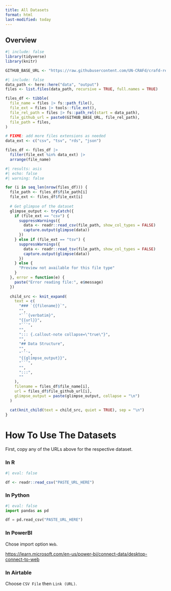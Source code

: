 ```yaml
---
title: All Datasets
format: html
last-modified: today
---
```


## Overview

```r
#| include: false
library(tidyverse)
library(knitr)

GITHUB_BASE_URL <- "https://raw.githubusercontent.com/UN-CRAFd/crafd-reference-datasets/refs/heads/main/data/output/"
```

```r
#| include: false
data_path <- here::here("data", "output")
files <- list.files(data_path, recursive = TRUE, full.names = TRUE)

files_df <- tibble(
  file_name = files |> fs::path_file(),
  file_ext = files |> tools::file_ext(),
  file_rel_path = files |> fs::path_rel(start = data_path),
  file_github_url = paste0(GITHUB_BASE_URL, file_rel_path),
  file_path = files,
)

# FIXME: add more files extensions as needed
data_ext <- c("csv", "tsv", "rds", "json")

files_df <- files_df |>
  filter(file_ext %in% data_ext) |>
  arrange(file_name)
```

```r
#| results: asis
#| echo: false
#| warning: false

for (i in seq_len(nrow(files_df))) {
  file_path <- files_df$file_path[i]
  file_ext <- files_df$file_ext[i]
  
  # Get glimpse of the dataset
  glimpse_output <- tryCatch({
    if (file_ext == "csv") {
      suppressWarnings({
        data <- readr::read_csv(file_path, show_col_types = FALSE)
        capture.output(glimpse(data))
      })
    } else if (file_ext == "tsv") {
      suppressWarnings({
        data <- readr::read_tsv(file_path, show_col_types = FALSE)
        capture.output(glimpse(data))
      })
    } else {
      "Preview not available for this file type"
    }
  }, error = function(e) {
    paste("Error reading file:", e$message)
  })
  
  child_src <- knit_expand(
    text = c(
      "### `{{filename}}`",
      "",
      "```{verbatim}",
      "{{url}}",
      "```",
      "",
      "::: {.callout-note collapse=\"true\"}",
      "",
      "## Data Structure",
      "",
      "```",
      "{{glimpse_output}}",
      "```",
      "",
      ":::",
      ""
    ),
    filename = files_df$file_name[i],
    url = files_df$file_github_url[i],
    glimpse_output = paste(glimpse_output, collapse = "\n")
  )

  cat(knit_child(text = child_src, quiet = TRUE), sep = "\n")
}
```

# How To Use The Datasets

First, copy any of the URLs above for the respective dataset.

### In R

```r
#| eval: false

df <- readr::read_csv("PASTE_URL_HERE")
```

### In Python

```python
#| eval: false
import pandas as pd

df = pd.read_csv("PASTE_URL_HERE")
```

### In PowerBI

Chose import option `Web`.

<https://learn.microsoft.com/en-us/power-bi/connect-data/desktop-connect-to-web>

### In Airtable

Choose `CSV File` then `Link (URL)`.

